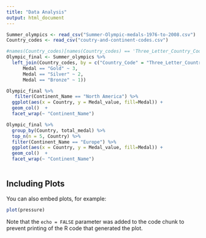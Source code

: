 ```yaml
---
title: "Data Analysis"
output: html_document
---
```


```r
Summer_olympics <- read_csv("Summer-Olympic-medals-1976-to-2008.csv")
Country_codes <- read_csv("coutry-and-continent-codes.csv")
```

```r
#names(Country_codes)[names(Country_codes) == 'Three_Letter_Country_Code'] <- 'Country_code'
Olympic_final <- Summer_olympics %>%
  left_join(Country_codes, by = c("Country_Code" = "Three_Letter_Country_Code")) %>% mutate(Medal_value = case_when(
      Medal == "Gold" ~ 3,
      Medal == "Silver" ~ 2,
      Medal == "Bronze" ~ 1))
```

```r
Olympic_final %>%
   filter(Continent_Name == "North America") %>%
  ggplot(aes(x = Country, y = Medal_value, fill=Medal)) +
  geom_col()  +
  facet_wrap(~ "Continent_Name")
```

```r
Olympic_final %>%
  group_by(Country, total_medal) %>%
  top_n(n = 5, Country) %>%
  filter(Continent_Name == "Europe") %>%
  ggplot(aes(x = Country, y = Medal_value, fill=Medal)) +
  geom_col()  +
  facet_wrap(~ "Continent_Name")
  
```

## Including Plots

You can also embed plots, for example:

```r
plot(pressure)
```

Note that the `echo = FALSE` parameter was added to the code chunk to prevent printing of the R code that generated the plot.
